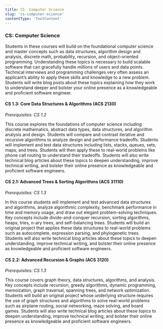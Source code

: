 ```yaml
---
title: CS  Computer Science
slug: 'cs-computer-science'
contentType: 'TextContent'
---
```


### CS: Computer Science

Students in these courses will build on the foundational computer science and master concepts such
as data structures, algorithm design and analysis, discrete math, probability, recursion, and
object-oriented programming. Understanding these topics is necessary to build scalable software that
can gracefully handle millions of users and data points. Technical interviews and programming
challenges very often assess an applicant’s ability to apply these skills and knowledge to a new
problem. Students will write blog posts about these topics explaining how they work to understand
deeper and bolster your online presence as a knowledgeable and proficient software engineer.

#### CS 1.3: Core Data Structures & Algorithms (ACS 2130)

_Prerequisites: CS 1.2_

This course explores the foundations of computer science including discrete mathematics, abstract
data types, data structures, and algorithm analysis and design. Students will compare and contrast
iterative and recursive algorithms to analyze design and performance tradeoffs. Students will
implement and test data structures including lists, stacks, queues, sets, maps, and trees. Students
will then apply these to real-world problems like phone call routing to understand their tradeoffs.
Students will also write technical blog articles about these topics to deepen understanding, improve
technical writing, and bolster their online presence as knowledgeable and proficient software
engineers.

#### CS 2.1: Advanced Trees & Sorting Algorithms (ACS 31110)

_Prerequisites: CS 1.3_

In this course students will implement and test advanced data structures and algorithms, analyze
algorithmic complexity, benchmark performance in time and memory usage, and draw out elegant
problem-solving techniques. Key concepts include divide-and-conquer recursion, sorting algorithms,
heaps, tries, n-ary trees, and self-balancing trees. Students will build an original project that
applies these data structures to real-world problems such as autocomplete, expression parsing, and
phylogenetic trees. Students will also write technical blog articles about these topics to deepen
understanding, improve technical writing, and bolster their online presence as knowledgeable and
proficient software engineers.

#### CS 2.2: Advanced Recursion & Graphs (ACS 3120)

_Prerequisites: CS 1.3_

This course covers graph theory, data structures, algorithms, and analysis. Key concepts include
recursion, greedy algorithms, dynamic programming, memoization, graph traversal, spanning trees, and
network optimization. Students will build an original project whose underlying structure requires
the use of graph structures and algorithms to solve real-world problems such as airplane routing,
social networking, maze solving, and board games. Students will also write technical blog articles
about these topics to deepen understanding, improve technical writing, and bolster their online
presence as knowledgeable and proficient software engineers.
